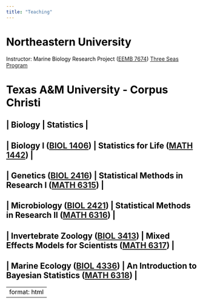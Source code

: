 ```yaml
---
title: "Teaching"
---
```


<!-- TODO - fix font, have name centered, have text all within fade out part of image, update text, add NEU 3seas -->

# Northeastern University

Instructor: Marine Biology Research Project ([EEMB 7674](Marine Biology Research Project)) [Three Seas Program](https://cos.northeastern.edu/marine-environmental-sciences/three-seas/)

# Texas A&M University - Corpus Christi


| Biology | Statistics |
---
| Biology I ([BIOL 1406](https://catalog.tamucc.edu/search/?P=BIOL%201406)) | Statistics for Life ([MATH 1442](https://catalog.tamucc.edu/search/?P=MATH%201442)) |
---
| Genetics ([BIOL 2416](https://catalog.tamucc.edu/search/?P=BIOL%202416)) | Statistical Methods in Research I ([MATH 6315](https://catalog.tamucc.edu/search/?P=MATH%206315)) |
---
| Microbiology ([BIOL 2421](https://catalog.tamucc.edu/search/?P=BIOL%202421)) | Statistical Methods in Research II ([MATH 6316](https://catalog.tamucc.edu/search/?P=MATH%206316)) |
---
| Invertebrate Zoology ([BIOL 3413](https://catalog.tamucc.edu/search/?P=BIOL%203413)) | Mixed Effects Models for Scientists ([MATH 6317](https://catalog.tamucc.edu/search/?P=MATH%206317)) |
---
| Marine Ecology ([BIOL 4336](https://catalog.tamucc.edu/search/?P=BIOL%204336)) | An Introduction to Bayesian Statistics ([MATH 6318](https://catalog.tamucc.edu/search/?P=MATH%206318)) |
---

---
format: html
---

```{=html}
<style>
html {
   background: url(img/barrel_sponge.jpg);
   background-position: center;
   background-repeat: no-repeat;
   background-size: cover;
   background-attachment: fixed;
 }

body {
   color: black;
   position: absolute; 
   top: 30%; 
   left: 0; 
   width: 100%; 
   background: rgba(255,255,255, .8);;
}

table, th, td {
   color: black;
   text-align: center;
}

}
</style>
```
